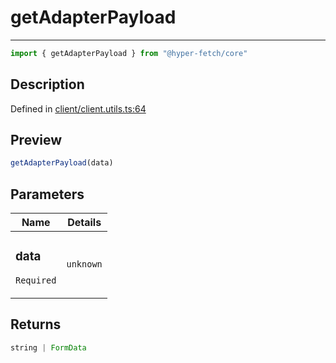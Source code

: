 

# getAdapterPayload

<div class="api-docs__separator" data-reactroot="">

---

</div><div class="api-docs__import" data-reactroot="">

```ts
import { getAdapterPayload } from "@hyper-fetch/core"
```

</div><div class="api-docs__section">

## Description

</div><div class="api-docs__description"><span class="api-docs__do-not-parse">



</span></div><p class="api-docs__definition">

Defined in [client/client.utils.ts:64](https://github.com/BetterTyped/hyper-fetch/blob/3f01c37e/packages/core/src/client/client.utils.ts#L64)

</p><div class="api-docs__section">

## Preview

</div><div class="api-docs__preview fn">

```ts
getAdapterPayload(data)
```

</div><div class="api-docs__section">

## Parameters

</div><div class="api-docs__parameters"><table><thead><tr><th>Name</th><th>Details</th></tr></thead><tbody><tr param-data="data"><td class="api-docs__param-name required">

### data 

`Required`

</td><td class="api-docs__param-type">

`unknown`

</td></tr></tbody></table></div><div class="api-docs__section">

## Returns

</div><div class="api-docs__returns">

```ts
string | FormData
```

</div>